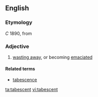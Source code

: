 ==English==

===Etymology===
''C'' 1890, from {{etyl|la|en}} {{term|tabescens|lang=la}} {{term|tabesco|tabescere|lang=la}}

===Adjective===
{{en-adj}}

# [[wasting away]], or becoming [[emaciated]]

====Related terms====
*[[tabescence]]

[[ta:tabescent]]
[[vi:tabescent]]